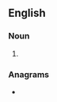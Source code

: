 ==English==

===Noun===
{{head|en|noun form}}

# {{plural of|OAP|lang=en}}

===Anagrams===
* {{anagrams|en|a=aops|AOSP|OSAP|Paos|Paso|SOAP|SOPA|Sapo|poas|sapo-|soap}}